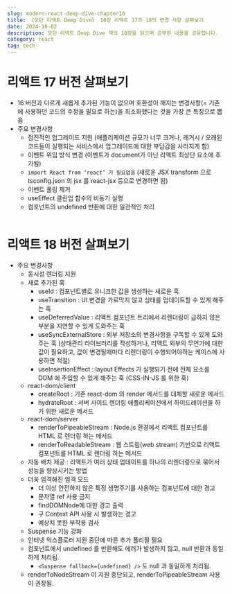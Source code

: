 ```yaml
---
slug: modern-react-deep-dive-chapter10
title: 《모던 리액트 Deep Dive》 10장 리액트 17과 18의 변경 사항 살펴보기
date: 2024-10-02
description: 모던 리액트 Deep Dive 책의 10장을 읽으며 공부한 내용을 공유합니다.
category: react
tag: tech
---
```


# 리액트 17 버전 살펴보기
- 16 버전과 다르게 새롭게 추가된 기능이 없으며 호환성이 깨지는 변경사항(= 기존에 사용하던 코드의 수정을 필요로 하는)을 최소화했다는 것을 가장 큰 특징으로 뽑음
- 주요 변경사항
    - 점진적인 업그레이드 지원 (애플리케이션 규모가 너무 크거나, 레거시 / 오래된 코드들이 실행되는 서비스에서 업그레이드에 대한 부담감을 사라지게 함)
    - 이벤트 위임 방식 변경 (이벤트가 document가 아닌 리액트 최상단 요소에 추가됨)
    - `import React from ‘react’ 가 필요없음` (새로운 JSX transform 으로 tsconfig.json 의 jsx 를 react-jsx 등으로 변경하면 됨)
    - 이벤트 풀링 제거
    - useEffect 클린업 함수의 비동기 실행
    - 컴포넌트의 undefined 반환에 대한 일관적인 처리
<br /> <br />

# 리액트 18 버전 살펴보기
- 주요 변경사항
    - 동시성 렌더링 지원
    - 새로 추가된 훅
        - useId : 컴포넌트별로 유니크한 값을 생성하는 새로운 훅
        - useTransition : UI 변경을 가로막지 않고 상태를 업데이트할 수 있게 해주는 훅
        - useDeferredValue : 리액트 컴포넌트 트리에서 리렌더링이 급하지 않은 부분을 지연할 수 있게 도와주는 훅
        - useSyncExternalStore : 외부 저장소의 변경사항을 구독할 수 있게 도와주는 훅 (상태관리 라이브러리를 작성하거나, 리액트 외부의 무언가에 대한 값이 필요하고, 값이 변경될때마다 리렌더링이 수행되어야하는 케이스에 사용하면 적절)
        - useInsertionEffect : layout Effects 가 실행되기 전에 전체 요소를 DOM 에 주입할 수 있게 해주는 훅 (CSS-IN-JS 를 위한 훅)
    - react-dom/client
        - createRoot : 기존 react-dom 의 render 메서드를 대체할 새로운 메서드
        - hydrateRoot : 서버 사이드 렌더링 애플리케이션에서 하이드레이션을 하기 위한 새로운 메서드
    - react-dom/server
        - renderToPipeableStream : Node.js 환경에서 리액트 컴포넌트를 HTML 로 렌더링 하는 메서드
        - renderToReadableStream : 웹 스트림(web stream) 기반으로 리액트 컴포넌트를 HTML 로 렌더링 하는 메서드
    - 자동 배치 제공 : 리액트가 여러 상태 업데이트를 하나의 리렌더링으로 묶어서 성능을 향상시키는 방법
    - 더욱 엄격해진 엄격 모드
        - 더 이상 안전하지 않은 특정 생명주기를 사용하는 컴포넌트에 대한 경고
        - 문자열 ref 사용 금지
        - findDOMNode에 대한 경고 출력
        - 구 Context API 사용 시 발생하는 경고
        - 예상치 못한 부작용 검사
    - Suspense 기능 강화
    - 인터넷 익스플로러 지원 중단에 따른 추가 폴리필 필요
    - 컴포넌트에서 undefined 를 반환해도 에러가 발생하지 않고, null 반환과 동일하게 처리됨.
        - `<Suspense fallback={undefined} />` 도 null 과 동일하게 처리됨.
    - renderToNodeStream 이 지원 중단되고, renderToPipeableStream 사용이 권장됨.
<br /> <br />